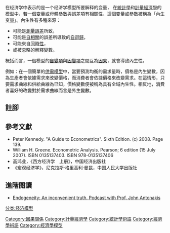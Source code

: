 {{for|本條目是統計學、經濟學等計量分析方法的「內生性」概念。其他學科，尤其是生物學、醫學方面的「內生性」|內源}}
在经济学中表示的是一个经济学模型所要解释的变量，
在[[統計學|統計學]]和[[計量經濟學|計量經濟學]]的[[統計模型|模型]]中，若一個[[变量|变量]]或母體[[參數|參數]]與[[誤差項|誤差項]]有相關性，這個变量或參數被稱為「內生变量」。內生性有多種來源：
*可能是[[測量誤差|測量誤差]]所致，
*可能是[[自相關|自相關]]的誤差所導致的[[自迴歸模型|自迴歸]]，
*可能來自[[同時性_(計量經濟學)|同時性]]，
*或被忽略的解釋變數。
概括而言，一個模型的[[自變項|自變項]]與[[因變項|因變項]]之間互為[[因果關係|因果]]，就會導致內生性。

例如：在一個簡單的[[供需模型|供需模型]]中，當要預測均衡的需求量時，價格是內生變數，因為生產者會依據需求來改變價格，而消費者會依據價格來改變需求。在這情形，只要需求曲線和供給曲線為已知，價格變數便被稱為具有全域內生性。相反地，消費者喜好的改變對於需求曲線而言是外生變數。

==註腳==
{{Reflist}}

==參考文獻==
*Peter Kennedy. "A Guide to Econometrics". Sixth Edition. (c) 2008. Page 139.
*William H. Greene. Econometric Analysis. Pearson; 6 edition (15 July 2007). ISBN 0135137403. ISBN 978-0135137406
*高鸿业，《西方经济学　上册》，中国经济出版社
*《宏观经济学》，尼克拉斯·格里高利·曼昆，中国人民大学出版社

==進階閱讀==
*[http://www.youtube.com/watch?v=dLuTjoYmfXs  Endogeneity: An inconvenient truth. Podcast with Prof. John Antonakis] {{Wayback|url=http://www.youtube.com/watch?v=dLuTjoYmfXs |date=20201122194603 }}

[[Category:因果關係|Category:因果關係]]
[[Category:計量經濟學|Category:計量經濟學]]
[[Category:統計學術語|Category:統計學術語]]
[[Category:經濟學術語|Category:經濟學術語]]
[[Category:經濟學模型|Category:經濟學模型]]

[[分类:经济模型|分类:经济模型]]